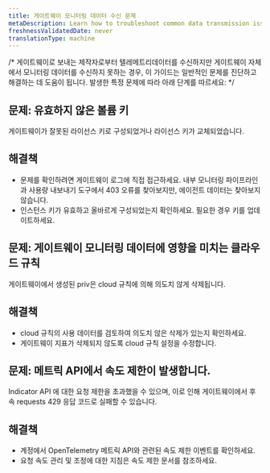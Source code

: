 ```yaml
---
title: 게이트웨이 모니터링 데이터 수신 문제
metaDescription: Learn how to troubleshoot common data transmission issues with monitoring data reception from the Pipeline Control gateway.
freshnessValidatedDate: never
translationType: machine
---
```


/\* 게이트웨이로 보내는 제작자로부터 텔레메트리데이터를 수신하지만 게이트웨이 자체에서 모니터링 데이터를 수신하지 못하는 경우, 이 가이드는 일반적인 문제를 진단하고 해결하는 데 도움이 됩니다. 발생한 특정 문제에 따라 아래 단계를 따르세요: \*/

## 문제: 유효하지 않은 볼륨 키

게이트웨이가 잘못된 라이선스 키로 구성되었거나 라이선스 키가 교체되었습니다.

## 해결책

* 문제를 확인하려면 게이트웨이 로그에 직접 접근하세요. 내부 모니터링 파이프라인과 사용량 내보내기 도구에서 403 오류를 찾아보지만, 에이전트 데이터는 찾아보지 않습니다.
* 인스턴스 키가 유효하고 올바르게 구성되었는지 확인하세요. 필요한 경우 키를 업데이트하세요.

## 문제: 게이트웨이 모니터링 데이터에 영향을 미치는 클라우드 규칙

게이트웨이에서 생성된 priv은 cloud 규칙에 의해 의도치 않게 삭제됩니다.

## 해결책

* cloud 규칙의 사용 데이터를 검토하여 의도치 않은 삭제가 있는지 확인하세요.
* 게이트웨이 지표가 삭제되지 않도록 cloud 규칙 설정을 수정합니다.

## 문제: 메트릭 API에서 속도 제한이 발생합니다.

Indicator API 에 대한 요청 제한을 초과했을 수 있으며, 이로 인해 게이트웨이에서 후속 requests 429 응답 코드로 실패할 수 있습니다.

## 해결책

* 계정에서 OpenTelemetry 메트릭 API와 관련된 속도 제한 이벤트를 확인하세요.
* 요청 속도 관리 및 조정에 대한 지침은 속도 제한 문서를 참조하세요.